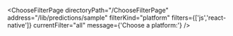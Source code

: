 


<ChooseFilterPage
    directoryPath="/ChooseFilterPage"
    address="/lib/predictions/sample"
    filterKind="platform"
    filters={['js','react-native']}
    currentFilter="all"
    message={'Choose a platform:'}
/>
